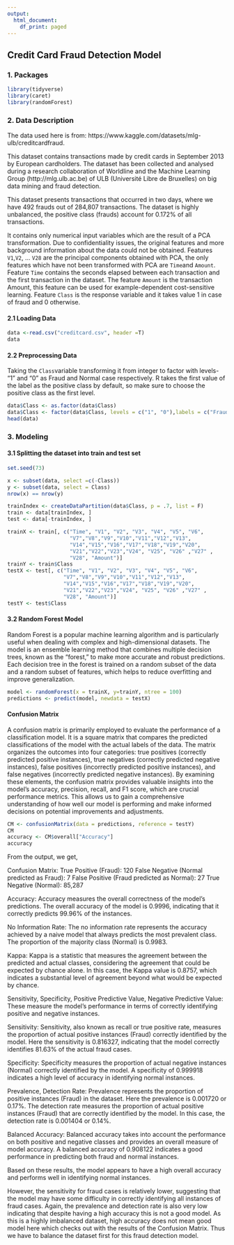 ---
output: 
  html_document:
    df_print: paged
---
## Credit Card Fraud Detection Model

### 1. Packages

```{r eval =TRUE, warning = FALSE, message = FALSE}
library(tidyverse)
library(caret)
library(randomForest)
```

### 2. Data Description

The data used here is from: https://www.kaggle.com/datasets/mlg-ulb/creditcardfraud.

This dataset contains transactions made by credit cards in September 2013 by European cardholders. The dataset has been collected and analysed during a research collaboration of Worldline and the Machine Learning Group (http://mlg.ulb.ac.be) of ULB (Université Libre de Bruxelles) on big data mining and fraud detection.

This dataset presents transactions that occurred in two days, where we have 492 frauds out of 284,807 transactions. The dataset is highly unbalanced, the positive class (frauds) account for 0.172% of all transactions.

It contains only numerical input variables which are the result of a PCA transformation. Due to confidentiality issues, the original features and more background information about the data could not be obtained. Features `V1`,`V2`, … `V28` are the principal components obtained with PCA, the only features which have not been transformed with PCA are `Time`and `Amount`. Feature `Time` contains the seconds elapsed between each transaction and the first transaction in the dataset. The feature `Amount` is the transaction Amount, this feature can be used for example-dependent cost-sensitive learning. Feature `Class` is the response variable and it takes value 1 in case of fraud and 0 otherwise.


#### 2.1 Loading Data

```{r comment = ""}
data <-read.csv("creditcard.csv", header =T)
data
```


#### 2.2 Preprocessing Data

Taking the `Class`variable transforming it from integer to factor with levels- "1" and "0" as Fraud and Normal case respectively.
R takes the first value of the label as the positive class by default, so make sure to choose the positive class as the first level.

```{r comment = ""}
data$Class <- as.factor(data$Class)
data$Class <- factor(data$Class, levels = c("1", "0"),labels = c("Fraud", "Normal"))
head(data)
```

### 3. Modeling


#### 3.1 Splitting the dataset into train and test set

```{r comment = ""}
set.seed(73)

x <- subset(data, select =c(-Class)) 
y <- subset(data, select = Class)
nrow(x) == nrow(y)

trainIndex <- createDataPartition(data$Class, p = .7, list = F)
train <- data[trainIndex, ]
test <- data[-trainIndex, ]

trainX <- train[, c("Time", "V1", "V2", "V3", "V4", "V5", "V6",
                    "V7","V8","V9","V10","V11","V12","V13",   
                    "V14","V15","V16","V17","V18","V19","V20",   
                    "V21","V22","V23","V24", "V25", "V26" ,"V27" ,   
                    "V28", "Amount")]
trainY <- train$Class
testX <- test[, c("Time", "V1", "V2", "V3", "V4", "V5", "V6",
                  "V7","V8","V9","V10","V11","V12","V13",   
                  "V14","V15","V16","V17","V18","V19","V20",   
                  "V21","V22","V23","V24", "V25", "V26" ,"V27" ,   
                  "V28", "Amount")]
testY <- test$Class 
```

#### 3.2 Random Forest Model

Random Forest is a popular machine learning algorithm and is particularly useful when dealing with complex and high-dimensional datasets. The model is an ensemble learning method that combines multiple decision trees, known as the "forest," to make more accurate and robust predictions. Each decision tree in the forest is trained on a random subset of the data and a random subset of features, which helps to reduce overfitting and improve generalization.

```{r}
model <- randomForest(x = trainX, y=trainY, ntree = 100)
predictions <- predict(model, newdata = testX)

```


#### Confusion Matrix

A confusion matrix is primarily employed to evaluate the performance of a classification model. It is a square matrix that compares the predicted classifications of the model with the actual labels of the data. The matrix organizes the outcomes into four categories: true positives (correctly predicted positive instances), true negatives (correctly predicted negative instances), false positives (incorrectly predicted positive instances), and false negatives (incorrectly predicted negative instances). By examining these elements, the confusion matrix provides valuable insights into the model's accuracy, precision, recall, and F1 score, which are crucial performance metrics. This allows us to gain a comprehensive understanding of how well our model is performing and make informed decisions on potential improvements and adjustments.


```{r comment = "" }
CM <- confusionMatrix(data = predictions, reference = testY)
CM
accuracy <- CM$overall["Accuracy"]
accuracy
```

From the output, we get,

Confusion Matrix:
True Positive (Fraud): 120
False Negative (Normal predicted as Fraud): 7
False Positive (Fraud predicted as Normal): 27
True Negative (Normal): 85,287

Accuracy: 
Accuracy measures the overall correctness of the model's predictions. The overall accuracy of the model is 0.9996, indicating that it correctly predicts 99.96% of the instances.

No Information Rate:
The no information rate represents the accuracy achieved by a naive model that always predicts the most prevalent class. The proportion of the majority class (Normal) is 0.9983.

Kappa:
Kappa is a statistic that measures the agreement between the predicted and actual classes, considering the agreement that could be expected by chance alone. In this case, the Kappa value is 0.8757, which indicates a substantial level of agreement beyond what would be expected by chance.

Sensitivity, Specificity, Positive Predictive Value, Negative Predictive Value:
These measure the model's performance in terms of correctly identifying positive and negative instances.

Sensitivity: 
Sensitivity, also known as recall or true positive rate, measures the proportion of actual positive instances (Fraud) correctly identified by the model. Here the sensitivity is 0.816327, indicating that the model correctly identifies 81.63% of the actual fraud cases.

Specificity:
Specificity measures the proportion of actual negative instances (Normal) correctly identified by the model. A specificity of 0.999918 indicates a high level of accuracy in identifying normal instances.

Prevalence, Detection Rate:
Prevalence represents the proportion of positive instances (Fraud) in the dataset. Here the prevalence is 0.001720 or 0.17%. The detection rate measures the proportion of actual positive instances (Fraud) that are correctly identified by the model. In this case, the detection rate is 0.001404 or 0.14%.

Balanced Accuracy:
Balanced accuracy takes into account the performance on both positive and negative classes and provides an overall measure of model accuracy. A balanced accuracy of 0.908122 indicates a good performance in predicting both fraud and normal instances.

Based on these results, the model appears to have a high overall accuracy and performs well in identifying normal instances. 

However, the sensitivity for fraud cases is relatively lower, suggesting that the model may have some difficulty in correctly identifying all instances of fraud cases. Again, the prevalence and detection rate is also very low indicating that despite having a high accuracy this is not a good model. 
As this is a highly imbalanced dataset, high accuracy does not mean good model here which checks out with the results of the Confusion Matrix. Thus we have to balance the dataset first for this fraud detection model. 

